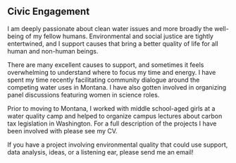 <br>
<br>

## Civic Engagement


I am deeply passionate about clean water issues and more broadly the well-being of my fellow humans. Environmental and social justice are tightly entertwined, and I support causes that bring a better quality of life for all human and non-human beings. 

There are many excellent causes to support, and sometimes it feels overwhelming to understand where to focus my time and energy. I have spent my time recently facilitating community dialogue around the competing water uses in Montana. I have also gotten involved in organizing panel discussions featuring women in science roles.

Prior to moving to Montana, I worked with middle school-aged girls at a water quality camp and helped to organize campus lectures about carbon tax legislation in Washington. For a full description of the projects I have been involved with please see my CV. 


If you have a project involving environmental quality that could use support, data analysis, ideas, or a listening ear, please send me an email! 